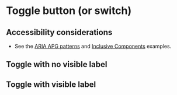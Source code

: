 
<Meta of={Toggle} />

# Toggle button (or switch)

## Accessibility considerations
- See the [ARIA APG patterns](https://www.w3.org/WAI/ARIA/apg/patterns/switch/examples/switch-button/) and [Inclusive Components](https://inclusive-components.design/toggle-button/) examples.

## Toggle with no visible label
<Canvas of={Toggle.Toggle} />

## Toggle with visible label
<Canvas of={Toggle.ToggleWithLabel} />
